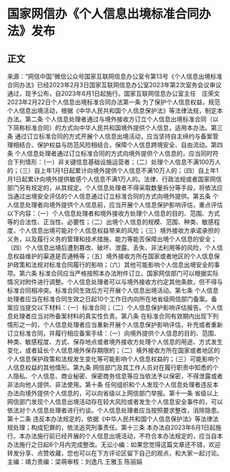 # 国家网信办《个人信息出境标准合同办法》发布
## 正文
来源：“网信中国”微信公众号国家互联网信息办公室令第13号《个人信息出境标准合同办法》已经2023年2月3日国家互联网信息办公室2023年第2次室务会议审议通过，现予公布，自2023年6月1日起施行。国家互联网信息办公室主任　庄荣文2023年2月22日个人信息出境标准合同办法第一条 为了保护个人信息权益，规范个人信息出境活动，根据《中华人民共和国个人信息保护法》等法律法规，制定本办法。第二条 个人信息处理者通过与境外接收方订立个人信息出境标准合同（以下简称标准合同）的方式向中华人民共和国境外提供个人信息，适用本办法。第三条 通过订立标准合同的方式开展个人信息出境活动，应当坚持自主缔约与备案管理相结合、保护权益与防范风险相结合，保障个人信息跨境安全、自由流动。第四条 个人信息处理者通过订立标准合同的方式向境外提供个人信息的，应当同时符合下列情形：（一）非关键信息基础设施运营者；（二）处理个人信息不满100万人的；（三）自上年1月1日起累计向境外提供个人信息不满10万人的；（四）自上年1月1日起累计向境外提供敏感个人信息不满1万人的。法律、行政法规或者国家网信部门另有规定的，从其规定。个人信息处理者不得采取数量拆分等手段，将依法应当通过出境安全评估的个人信息通过订立标准合同的方式向境外提供。第五条 个人信息处理者向境外提供个人信息前，应当开展个人信息保护影响评估，重点评估以下内容：（一）个人信息处理者和境外接收方处理个人信息的目的、范围、方式等的合法性、正当性、必要性；（二）出境个人信息的规模、范围、种类、敏感程度，个人信息出境可能对个人信息权益带来的风险；（三）境外接收方承诺承担的义务，以及履行义务的管理和技术措施、能力等能否保障出境个人信息的安全；（四）个人信息出境后遭到篡改、破坏、泄露、丢失、非法利用等的风险，个人信息权益维护的渠道是否通畅等；（五）境外接收方所在国家或者地区的个人信息保护政策和法规对标准合同履行的影响；（六）其他可能影响个人信息出境安全的事项。第六条 标准合同应当严格按照本办法附件订立。国家网信部门可以根据实际情况对附件进行调整。个人信息处理者可以与境外接收方约定其他条款，但不得与标准合同相冲突。标准合同生效后方可开展个人信息出境活动。第七条 个人信息处理者应当在标准合同生效之日起10个工作日内向所在地省级网信部门备案。备案应当提交以下材料：（一）标准合同；（二）个人信息保护影响评估报告。个人信息处理者应当对所备案材料的真实性负责。第八条 在标准合同有效期内出现下列情形之一的，个人信息处理者应当重新开展个人信息保护影响评估，补充或者重新订立标准合同，并履行相应备案手续：（一）向境外提供个人信息的目的、范围、种类、敏感程度、方式、保存地点或者境外接收方处理个人信息的用途、方式发生变化，或者延长个人信息境外保存期限的；（二）境外接收方所在国家或者地区的个人信息保护政策和法规发生变化等可能影响个人信息权益的；（三）可能影响个人信息权益的其他情形。第九条 网信部门及其工作人员对在履行职责中知悉的个人隐私、个人信息、商业秘密、保密商务信息等应当依法予以保密，不得泄露或者非法向他人提供、非法使用。第十条 任何组织和个人发现个人信息处理者违反本办法向境外提供个人信息的，可以向省级以上网信部门举报。第十一条 省级以上网信部门发现个人信息出境活动存在较大风险或者发生个人信息安全事件的，可以依法对个人信息处理者进行约谈。个人信息处理者应当按照要求整改，消除隐患。第十二条 违反本办法规定的，依据《中华人民共和国个人信息保护法》等法律法规处理；构成犯罪的，依法追究刑事责任。第十三条 本办法自2023年6月1日起施行。本办法施行前已经开展的个人信息出境活动，不符合本办法规定的，应当自本办法施行之日起6个月内完成整改。无讼小编：如果您觉得这篇文章还不错，欢迎转发分享、点赞收藏，您也可以在下方评论区留下自己的观点，和大家一起讨论。主编：靖力责编：梁萌审核：刘逸凡 王雅玉 陈丽娟